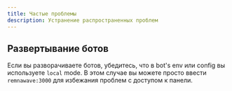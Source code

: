 ```yaml
---
title: Частые проблемы
description: Устранение распространенных проблем
---
```


## Развертывание ботов

Если вы разворачиваете ботов, убедитесь, что в bot's env или config вы используете `local` mode. В этом случае вы можете просто ввести `remnawave:3000` для избежания проблем с доступом к панели.